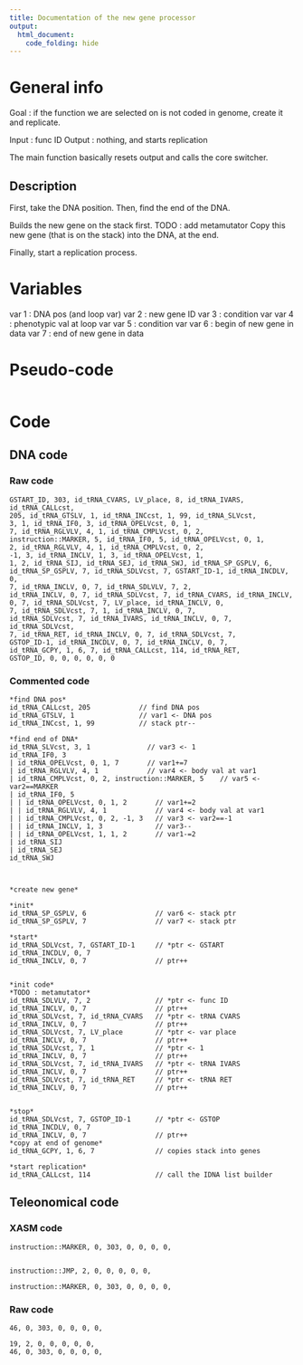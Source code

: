```yaml
---
title: Documentation of the new gene processor
output: 
  html_document:
    code_folding: hide
---
```


# General info

Goal : if the function we are selected on is not coded in genome, create it and replicate.

Input : func ID
Output : nothing, and starts replication

The main function basically resets output and calls the core switcher.

## Description

First, take the DNA position.
Then, find the end of the DNA.

Builds the new gene on the stack first.
TODO : add metamutator
Copy this new gene (that is on the stack) into the DNA, at the end.

Finally, start a replication process.

# Variables

var 1 : DNA pos (and loop var)
var 2 : new gene ID
var 3 : condition var
var 4 : phenotypic val at loop var
var 5 : condition var
var 6 : begin of new gene in data
var 7 : end of new gene in data

# Pseudo-code

```pseudo

```

# Code

## DNA code

### Raw code

```DNA
GSTART_ID, 303, id_tRNA_CVARS, LV_place, 8, id_tRNA_IVARS, id_tRNA_CALLcst, 
205, id_tRNA_GTSLV, 1, id_tRNA_INCcst, 1, 99, id_tRNA_SLVcst, 
3, 1, id_tRNA_IF0, 3, id_tRNA_OPELVcst, 0, 1, 
7, id_tRNA_RGLVLV, 4, 1, id_tRNA_CMPLVcst, 0, 2, 
instruction::MARKER, 5, id_tRNA_IF0, 5, id_tRNA_OPELVcst, 0, 1, 
2, id_tRNA_RGLVLV, 4, 1, id_tRNA_CMPLVcst, 0, 2, 
-1, 3, id_tRNA_INCLV, 1, 3, id_tRNA_OPELVcst, 1, 
1, 2, id_tRNA_SIJ, id_tRNA_SEJ, id_tRNA_SWJ, id_tRNA_SP_GSPLV, 6, 
id_tRNA_SP_GSPLV, 7, id_tRNA_SDLVcst, 7, GSTART_ID-1, id_tRNA_INCDLV, 0, 
7, id_tRNA_INCLV, 0, 7, id_tRNA_SDLVLV, 7, 2, 
id_tRNA_INCLV, 0, 7, id_tRNA_SDLVcst, 7, id_tRNA_CVARS, id_tRNA_INCLV, 
0, 7, id_tRNA_SDLVcst, 7, LV_place, id_tRNA_INCLV, 0, 
7, id_tRNA_SDLVcst, 7, 1, id_tRNA_INCLV, 0, 7, 
id_tRNA_SDLVcst, 7, id_tRNA_IVARS, id_tRNA_INCLV, 0, 7, id_tRNA_SDLVcst, 
7, id_tRNA_RET, id_tRNA_INCLV, 0, 7, id_tRNA_SDLVcst, 7, 
GSTOP_ID-1, id_tRNA_INCDLV, 0, 7, id_tRNA_INCLV, 0, 7, 
id_tRNA_GCPY, 1, 6, 7, id_tRNA_CALLcst, 114, id_tRNA_RET, 
GSTOP_ID, 0, 0, 0, 0, 0, 0
```



### Commented code


```pseudoDNA
*find DNA pos*
id_tRNA_CALLcst, 205            // find DNA pos
id_tRNA_GTSLV, 1                // var1 <- DNA pos
id_tRNA_INCcst, 1, 99           // stack ptr--

*find end of DNA*
id_tRNA_SLVcst, 3, 1              // var3 <- 1
id_tRNA_IF0, 3
| id_tRNA_OPELVcst, 0, 1, 7       // var1+=7
| id_tRNA_RGLVLV, 4, 1            // var4 <- body val at var1
| id_tRNA_CMPLVcst, 0, 2, instruction::MARKER, 5    // var5 <- var2==MARKER
| id_tRNA_IF0, 5
| | id_tRNA_OPELVcst, 0, 1, 2       // var1+=2
| | id_tRNA_RGLVLV, 4, 1            // var4 <- body val at var1
| | id_tRNA_CMPLVcst, 0, 2, -1, 3   // var3 <- var2==-1
| | id_tRNA_INCLV, 1, 3             // var3--
| | id_tRNA_OPELVcst, 1, 1, 2       // var1-=2
| id_tRNA_SIJ
| id_tRNA_SEJ
id_tRNA_SWJ



*create new gene*

*init*
id_tRNA_SP_GSPLV, 6                 // var6 <- stack ptr
id_tRNA_SP_GSPLV, 7                 // var7 <- stack ptr

*start*
id_tRNA_SDLVcst, 7, GSTART_ID-1     // *ptr <- GSTART
id_tRNA_INCDLV, 0, 7
id_tRNA_INCLV, 0, 7                 // ptr++


*init code*
*TODO : metamutator*
id_tRNA_SDLVLV, 7, 2                // *ptr <- func ID
id_tRNA_INCLV, 0, 7                 // ptr++
id_tRNA_SDLVcst, 7, id_tRNA_CVARS   // *ptr <- tRNA CVARS
id_tRNA_INCLV, 0, 7                 // ptr++
id_tRNA_SDLVcst, 7, LV_place        // *ptr <- var place
id_tRNA_INCLV, 0, 7                 // ptr++
id_tRNA_SDLVcst, 7, 1               // *ptr <- 1
id_tRNA_INCLV, 0, 7                 // ptr++
id_tRNA_SDLVcst, 7, id_tRNA_IVARS   // *ptr <- tRNA IVARS
id_tRNA_INCLV, 0, 7                 // ptr++
id_tRNA_SDLVcst, 7, id_tRNA_RET     // *ptr <- tRNA RET
id_tRNA_INCLV, 0, 7                 // ptr++


*stop*
id_tRNA_SDLVcst, 7, GSTOP_ID-1      // *ptr <- GSTOP
id_tRNA_INCDLV, 0, 7
id_tRNA_INCLV, 0, 7                 // ptr++
*copy at end of genome*
id_tRNA_GCPY, 1, 6, 7               // copies stack into genes

*start replication*
id_tRNA_CALLcst, 114                // call the IDNA list builder
```


## Teleonomical code

### XASM code

```XASM
instruction::MARKER, 0, 303, 0, 0, 0, 0,


instruction::JMP, 2, 0, 0, 0, 0, 0,

instruction::MARKER, 0, 303, 0, 0, 0, 0,
```

### Raw code


```RAW
46, 0, 303, 0, 0, 0, 0,

19, 2, 0, 0, 0, 0, 0,
46, 0, 303, 0, 0, 0, 0,
```
